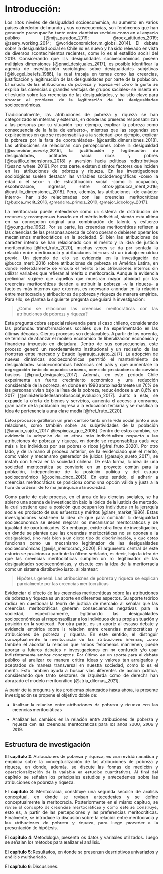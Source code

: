 # Introducción: 

<div style="text-align: justify">

Los altos niveles de desigualdad socioeconómica, su aumento en varios países alrededor del mundo y sus consecuencias, son fenómenos que han generado preocupación tanto entre cientistas sociales como en el espacio público [@mijs_paradox_2019; @roex_attitudes_2019; @seery_working_2014; @worldeconomicforum_global_2014]. El debate sobre la desigualdad social en Chile no es nuevo y ha sido relevado en vista de diversos acontecimientos recientes, como lo es el estallido social del 2019. Considerando que las desigualdades socioeconómicas poseen múltiples dimensiones [@pnud_desiguales_2017], es posible identificar la agenda de investigación sociológica sobre desigualdades subjetivas [@kluegel_beliefs_1986], la cual trabaja en temas como las creencias, justificación y legitimación de las desigualdades por parte de la población. El estudio de las atribuciones de pobreza y riqueza -el cómo la gente se explica las carencias o grandes ventajas de grupos sociales- se inserta en el estudio sobre las creencias de las desigualdades, y ha sido clave para abordar el problema de la legitimación de las desigualdades socioeconómicas. 

Tradicionalmente, las atribuciones de pobreza y riqueza se han categorizado en internas y externas, en donde las primeras responsabilizan a las personas por su situación -por ejemplo, explicar la pobreza como consecuencia de la falta de esfuerzo-, mientras que las segundas son explicaciones en que se responsabiliza a la sociedad -por ejemplo, explicar la pobreza por la falta de oportunidades- [@castillo_dimensiones_2018]. Las atribuciones se relacionan con percepciones sobre la desigualdad [@schneider_poverty_2015], la justificación y legitimación de desigualdades, actitudes hacia ricos y pobres [@castillo_dimensiones_2018] y aversión hacia políticas redistributivas [@sainz_where_2019]. Por otra parte, existen distintos factores que inciden en las atribuciones de pobreza y riqueza. En las investigaciones sociológicas suelen destacar las variables sociodemográficas -como la edad o el sexo- y de estratificación social -como la ocupación, escolarización, ingresos, entre otros-[@bucca_merit_2016; @castillo_dimensiones_2018]. Pero, además, las atribuciones -de carácter interno- han sido relacionadas con las creencias meritocráticas [@bucca_merit_2016; @madeira_primes_2019; @major_ideology_2017].

La meritocracia puede entenderse como un sistema de distribución de recursos y recompensas basado en el mérito individual, siendo esta última en su concepción original una combinación de talento y esfuerzo [@young_rise_1962]. Por su parte, las creencias meritocráticas refieren a las creencias de las personas acerca de cómo operan o debiesen operar los mecanismos meritocráticos en la sociedad. Si bien las atribuciones de carácter interno se han relacionado con el mérito y la idea de justicia meritocrática [@frei_fruto_2020], muchas veces se da por sentada la relación entre meritocracia y atribuciones internas sin un trabajo empírico previo. Un ejemplo de ello se evidencia en la investigación de @bucca_merit_2016 sobre atribuciones de pobreza en América Latina, en donde reiteradamente se vincula el mérito a las atribuciones internas sin utilizar variables que refieran al mérito o meritocracia. Aunque la evidencia preliminar sugiere que aquellos que muestran mayor afinidad por las creencias meritocráticas tienden a atribuir la pobreza -y la riqueza- a factores más internos que externos, es necesario ahondar en la relación entre meritocracia y atribuciones de pobreza y riqueza de manera empírica. Para ello, se plantea la siguiente pregunta que guiará la investigación: 

> ¿Cómo se relacionan las creencias meritocráticas con las atribuciones de pobreza y riqueza? 

Esta pregunta cobra especial relevancia para el caso chileno, considerando las profundas transformaciones sociales que ha experimentado en las últimas décadas. Ciertos procesos son destacables. A partir de los noventa, se termina de afianzar el modelo económico de liberalización económica y financiera impuesto en dictadura. Dentro de sus consecuencias, este proceso generó un reordenamiento institucional y un rediseño de las fronteras entre mercado y Estado [@araujo_sujeto_2017]. La adopción de nuevas dinámicas socioeconómicas permitió el mantenimiento de desigualdades socioeconómicas históricas del país y que aumentase la segregación tanto de espacios urbanos, como de prestaciones de servicio básicos [@pnud_desiguales_2017]. 
Además, en este periodo Chile experimenta un fuerte crecimiento económico y una reducción considerable de la pobreza, en donde en 1990 aproximadamente un 70% de las personas vivían bajo la línea de la pobreza, reduciéndose a un 8,6% en 2017 [@ministeriodedesarrollosocial_evolucion_2017]. Junto a esto, se expande la oferta de bienes y servicios, aumenta el acceso a consumo, gran parte de la población ingresa a la educación terciaria y se masifica la idea de pertenencia a una clase media [@frei_fruto_2020]. 

Estos procesos gatillaron un gran cambio tanto en la vida social junto a sus relaciones, como también sobre las subjetividades de la población [@araujo_sujeto_2017; @espinoza_que_2008]. Dentro de estos cambios, se evidencia la adopción de un ethos más individualista respecto a las atribuciones de pobreza y riqueza, en donde se responsabiliza cada vez más a los individuos por ser pobres o ricos [@frei_fruto_2020]. Por otro lado, y de la mano al proceso anterior, se ha evidenciado que el mérito, como valor y mecanismo generador de juicios [@araujo_sujeto_2017], se instala con fuerza en la sociedad chilena. De esta forma, la idea de una sociedad meritocrática se convierte en un proyecto común para la población, independiente de la posición política y del estrato socioeconómico [@cocina_cinco_2013]. En este sentido, el adherir a  creencias meritocráticas se posiciona como una opción válida y justa a la hora de ordenar de forma jerárquica a la sociedad.

Como parte de este proceso, en el área de las ciencias sociales, se ha abierto una agenda de investigación bajo la lógica de la justicia de mercado, la cual sostiene que la posición que ocupan los individuos en la jerarquía social es producto de sus esfuerzos y méritos [@lane_market_1986]. Estas investigaciones sostienen la idea de que para combatir la desigualdad socioeconómica se deben mejorar los mecanismos meritocráticos y de igualdad de oportunidades. Sin embargo, existe otra línea de investigación, en donde se plantea que las creencias meritocráticas no se oponen a la desigualdad, sino más bien a un cierto tipo de discriminación, y que estas funcionan como un mecanismo legitimador de las desigualdades socioeconómicas [@mijs_meritocracy_2020]. El argumento central de este estudio se posiciona a partir de lo último señalado, es decir, bajo la idea de que las creencias meritocráticas cumplen un rol legitimador de las desigualdades socioeconómicas, y discute con la idea de la meritocracia como un sistema distributivo justo, al plantear:

> Hipótesis general: Las atribuciones de pobreza y riqueza se explican parcialmente por las creencias meritocráticas

Evidenciar el efecto de las creencias meritocráticas sobre las atribuciones de pobreza y riqueza es un aporte en diferentes aspectos. Su aporte teórico radica en cuestionar la teoría de justicia de mercado al señalar que las creencias meritocráticas generan consecuencias negativas para la sociedad, específicamente, legitimando las desigualdades socioeconómicas al responsabilizar a los individuos de su propia situación y posición en la sociedad. Por otra parte, es un aporte al escaso debate y  evidencia empírica sobre la relación entre creencias meritocráticas y atribuciones de pobreza y riqueza. En este sentido, el distinguir conceptualmente la meritocracia de las atribuciones internas, como también el abordar la relación que ambos fenómenos mantienen, puede aportar a futuros debates e investigaciones en no confundir y/o usar indistintamente ambos conceptos. Por último, es un aporte para el debate público al analizar de manera crítica ideas y valores tan arraigados y aceptados de manera transversal en nuestra sociedad, como lo es el mérito. Esto también ayuda a buscar vías diferentes de acción política, considerando que tanto serctores de izquierda como de derecha han abrazado el modelo meritocrático [@atria_dilemas_2021]. 

A partir de la pregunta y los problemas planteados hasta ahora, la presente investigación se propone el objetivo doble de:

* Analizar la relación entre atribuciones de pobreza y riqueza con las creencias meritocráticas

* Analizar los cambios en la relación entre atribuciones de pobreza y riqueza con las creencias meritocráticas para los años 2000, 2009 y 2019.

## Estructura de investigación

<div style="text-align: justify">

El **capítulo 2**: Atribuciones de pobreza y riqueza, es una revisión anaítica y empírica sobre la conceptualización de las atribuciones de pobreza y riqueza, en donde, además, se discute las formas de medición y operacionalización de la variable en estudios cuantitativos. Al final del capítulo se señalan los principales estudios y antecedentes sobre las atribuciones de pobreza y riqueza. 

El **capítulo 3**: Meritocracia, constituye una segunda sección de análisis conceptual, en donde se revisan antecedentes y se define conceptualmente la meritocracia. Posteriormente en el mismo capítulo, se revisa el concepto de creencias meritocráticas y cómo este se construye, esto es, a partir de las percepciones y las preferencias meritocráticas. Finalmente, se introduce la discusión sobre la relación entre meritocracia y las atribuciones de pobreza y riqueza, para luego proceder a la presentación de hipótesis. 

El **capítulo 4**: Metodología, presenta los datos y variables utilizados. Luego se señalan los métodos para realizar el análisis. 

El **capítulo 5**: Resultados, en donde se presentan descriptivos univariados y análisis multivariado.

El **capítulo 6**: Discusiones.

